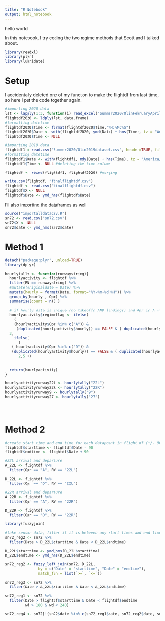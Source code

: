 ```yaml
---
title: "R Notebook"
output: html_notebook
---
```


hello world

In this notebook, I try coding the two regime methods that Scott and I talked about. 

```r
library(readxl)
library(plyr)
library(lubridate)
```


# Setup 

I accidentally deleted one of my function to make the flightdf from last time, so here I put the code together again.  

```r
#importing 2020 data
lst <- lapply(1:3, function(i) read_excel("Summer2020/OlinFebruaryApril2020dataset.xlsx", sheet = i))
flightdf2020 <- ldply(lst, data.frame)
#formatting datetime
flightdf2020$Time <- format(flightdf2020$Time,"%H:%M:%S")
flightdf2020$Date <- with(flightdf2020, ymd(Date) + hms(Time), tz = "America/New_York") #combining and setting timezone
flightdf2020$Time <- NULL

#importing 2019 data 
flightdf1 = read.csv("Summer2020/Olin2019dataset.csv", header=TRUE, fileEncoding="UTF-8-BOM")
#formatting datetime
flightdf1$Date <- with(flightdf1, mdy(Date) + hms(Time), tz = "America/New_York") #combining and setting timezone
flightdf1$Time <- NULL #deleting the time column

flightdf <- rbind(flightdf1, flightdf2020) #merging

write.csv(flightdf, "finalflightdf.csv")
flightdf <- read.csv("finalflightdf.csv")
flightdf$X <- NULL
flightdf$Date <- ymd_hms(flightdf$Date)


```


I'll also importing the dataframes as well 

```r

source("importalldatacsv.R")
sn72 <- read.csv("sn72.csv")
sn72$X <- NULL
sn72$date <- ymd_hms(sn72$date)

```

# Method 1

```r

detach("package:plyr", unload=TRUE) 
library(dplyr)

hourlytally <- function(runwaystring){
  hourlyactivity <- flightdf %>%
  filter(RW == runwaystring) %>%
  #mutate(originaldate = Date) %>%
  mutate(hourly = format(Date, format="%Y-%m-%d %H")) %>%
  group_by(hourly , Opr) %>%
  summarise(count = n() )
  
  # if hourly data is unique (no takeoffs AND landings) and Opr is A -> regime 2
  hourlyactivity$regimeflag <- ifelse(
    (
    (hourlyactivity$Opr %in% c("A")) &
     (duplicated(hourlyactivity$hourly)) == FALSE & ( duplicated(hourlyactivity$hourly, fromLast=TRUE) == FALSE  ) ),
  3,
    ifelse(
      (
   ( hourlyactivity$Opr %in% c("D")) &
   (duplicated(hourlyactivity$hourly)) == FALSE & ( duplicated(hourlyactivity$hourly, fromLast=TRUE) == FALSE  ) ),
      2,5 ))

  
  return(hourlyactivity)
}

hourlyactivityrunway22L <- hourlytally("22L")
hourlyactivityrunway22R <- hourlytally("22R")
hourlyactivityrunway9 <- hourlytally("9")
hourlyactivityrunway27 <- hourlytally("27")




```
```r

```


# Method 2

```r

#create start time and end time for each datapoint in flight df (+/- 90 s)
flightdf$starttime <- flightdf$Date - 90
flightdf$endtime <- flightdf$Date + 90

#22L arrival and departure
A_22L <- flightdf %>%
  filter(Opr == "A", RW == "22L")

D_22L <- flightdf %>%
  filter(Opr == "D", RW == "22L")

#22R arrival and departure
A_22R <- flightdf %>%
  filter(Opr == "A", RW == "22R")

D_22R <- flightdf %>%
  filter(Opr == "D", RW == "22R")

library(fuzzyjoin)

#take sensor data, filter if it is between any start times and end times 
sn72_reg2 <- sn72 %>%
  filter(Date > D_22L$starttime & Date < D_22L$endtime)

D_22L$starttime <- ymd_hms(D_22L$starttime)
D_22L$endtime <- ymd_hms(D_22L$endtime)

sn72_reg2 <- fuzzy_left_join(sn72, D_22L, 
               by = c("Date" = "starttime", "Date" = "endtime"), 
               match_fun = list(`>=`, `<=`))

sn72_reg3 <- sn72 %>%
  filter(Date > A_22L$starttime & Date < A_22L$endtime)

sn72_reg1 <- sn72 %>% 
  filter(Date > flightdf$starttime & Date < flightdf$endtime, 
         wd > 180 & wd < 240)

sn72_reg4 <- sn72[!(sn72$date %in% c(sn72_reg1$date, sn72_reg2$date, sn72_reg3$date)),]

```

